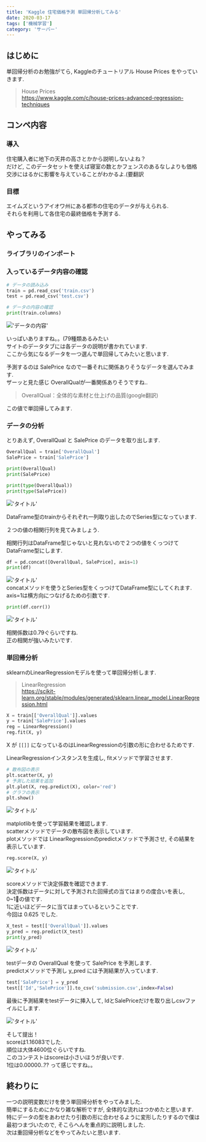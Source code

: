 ```yaml
---
title: 'Kaggle 住宅価格予測 単回帰分析してみる'
date: 2020-03-17
tags: ['機械学習']
category: 'サーバー'
---
```


## はじめに

単回帰分析のお勉強がてら, Kaggleのチュートリアル House Prices をやっていきます.

> House Prices\
> https://www.kaggle.com/c/house-prices-advanced-regression-techniques

## コンペ内容

### 導入

住宅購入者に地下の天井の高さとかから説明しないよね？\
だけど, このデータセットを使えば寝室の数とかフェンスのあるなしよりも価格交渉にはるかに影響を与えていることがわかるよ.(要翻訳

### 目標

エイムズというアイオワ州にある都市の住宅のデータが与えられる.\
それらを利用して各住宅の最終価格を予測する.

## やってみる

### ライブラリのインポート

### 入っているデータ内容の確認

```python
# データの読み込み
train = pd.read_csv('train.csv')
test = pd.read_csv('test.csv')

# データの内容の確認
print(train.columns)
```

!['データの内容'](https://i.gyazo.com/42d4cc475318a7459d2633e9ce2868cb.png)

いっぱいありますね。。(79種類あるみたい\
サイトのデータタブには各データの説明が書かれています.\
ここから気になるデータを一つ選んで単回帰してみたいと思います.

予測するのは SalePrice なので一番それに関係ありそうなデータを選んでみます.\
ザーッと見た感じ OverallQualが一番関係ありそうですね..

> OverallQual：全体的な素材と仕上げの品質(google翻訳)

この値で単回帰してみます.

### データの分析

とりあえず, OverallQual と SalePrice のデータを取り出します.

```python
OverallQual = train['OverallQual']
SalePrice = train['SalePrice']

print(OverallQual)
print(SalePrice)

print(type(OverallQual))
print(type(SalePrice))
```

!['タイトル'](https://i.gyazo.com/e4ed77d9eb3441ad755842042832f7d3.png)

DataFrame型のtrainからそれぞれ一列取り出したのでSeries型になっています.

２つの値の相関行列を見てみましょう.

相関行列はDataFrame型じゃないと見れないので２つの値をくっつけてDataFrame型にします.

```python
df = pd.concat([OverallQual, SalePrice], axis=1)
print(df)
```

!['タイトル'](https://i.gyazo.com/40bbf637e932fa53f673b8b1c3922091.png)\
concatメソッドを使うとSeries型をくっつけてDataFrame型にしてくれます.\
axis=1は横方向につなげるための引数です.

```python
print(df.corr())
```

!['タイトル'](https://i.gyazo.com/829f1bd4f4c2280c1c116ac9fe01e5af.png)

相関係数は0.79ぐらいですね.\
正の相関が強いみたいです.

### 単回帰分析

sklearnのLinearRegressionモデルを使って単回帰分析します.

> LinearRegression\
> https://scikit-learn.org/stable/modules/generated/sklearn.linear_model.LinearRegression.html

```python
X = train[['OverallQual']].values
y = train['SalePrice'].values
reg = LinearRegression()
reg.fit(X, y)
```

X が `[[]]` になっているのはLinearRegressionの引数の形に合わせるためです.

LinearRegressionインスタンスを生成し, fitメソッドで学習させます.

```python
# 散布図の表示
plt.scatter(X, y)
# 予測した結果を追加
plt.plot(X, reg.predict(X), color='red')
# グラフの表示
plt.show()
```

!['タイトル'](https://i.gyazo.com/b85759c3c16b7935fd45326502f77968.png)

matplotlibを使って学習結果を確認します.\
scatterメソッドでデータの散布図を表示しています.\
plotメソッドでは LinearRegressionのpredictメソッドで予測させ, その結果を表示しています.

```python
reg.score(X, y)
```

!['タイトル'](https://i.gyazo.com/910f336a821edb41308325074a19da8a.png)

scoreメソッドで決定係数を確認できます.\
決定係数はデータに対して予測された回帰式の当てはまりの度合いを表し, 0~1の値です.\
1に近いほどデータに当てはまっているということです.\
今回は 0.625 でした.

```python
X_test = test[['OverallQual']].values
y_pred = reg.predict(X_test)
print(y_pred)
```

!['タイトル'](https://i.gyazo.com/e0db904ed98c051c1af2804c42e845bb.png)

testデータの OverallQual を使って SalePrice を予測します.\
predictメソッドで予測し y_pred には予測結果が入っています.

```python
test['SalePrice'] = y_pred
test[['Id','SalePrice']].to_csv('submission.csv',index=False)
```

最後に予測結果をtestデータに挿入して, IdとSalePriceだけを取り出しcsvファイルにします.

!['タイトル'](https://i.gyazo.com/c71a4efac6ae21ba7932db55bb6706bb.png)

そして提出！\
scoreは1.16083でした.\
順位は大体4600位ぐらいですね.\
このコンテストはscoreは小さいほうが良いです.\
1位は0.00000..?? って感じですね。。

## 終わりに

一つの説明変数だけを使う単回帰分析をやってみました.\
簡単にするためにかなり雑な解析ですが, 全体的な流れはつかめたと思います.\
特にデータの型をあわせたり引数の形に合わせるように変形したりするので僕は最初つまづいたので, そこらへんを重点的に説明しました.\
次は重回帰分析などをやってみたいと思います.
